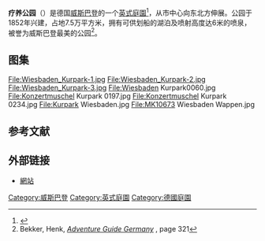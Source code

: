 {{noteTA
|G1=地名
|G2=German Bundesland
|2=zh-hans:联邦州;zh-tw:邦
|3=zh-hans:莱茵;zh-hant:萊茵
|7=zh-hans:卡塞尔;zh-hant:卡瑟爾
|8=zh-hans:达姆施塔特;zh-hant:達姆城
|9=zh-hans:富尔达;zh-hant:弗爾達
|10=zh-hans:疗养; zh-hant:水法療癒;
|18=zh-hans:州; zh-hant:邦
|19=zh-tw:威茲拉爾; zh-cn:韦茨拉尔;
|20=zh-hans:吉森;zh-hant:基森;
|21=zh-hans:平方米;zh-hant:平方公尺;
|22=zh-hans:巴特洪堡;zh-hant:霍姆堡溫泉鎮;
}}

{{Infobox park
|park=疗养公园
|image=Kurhaus_Parkseite_100Jahr_0212.jpg
|image size=250px
|caption=
|type=
|location= 德國[[黑森|黑森]][[威斯巴登|威斯巴登]]
|coordinates=
|size=0.075 公里²
|opened=1852年
|operator=
|status=
}}

'''疗养公园'''（{{lang-de|'''Kurpark'''}}）是德国[[威斯巴登|威斯巴登]]的一个[[英式庭園|英式庭園]]<ref>{{Cite web |url=http://www.wiesbaden.de/en/living-in-wiesbaden/recreation/recreation-areas/public-parks/the-kurpark.php |title=Kurpark page, city of Wiesbaden |access-date=2015-01-13 |archive-date=2018-10-03 |archive-url=https://web.archive.org/web/20181003033321/http://www.wiesbaden.de/en/living-in-wiesbaden/recreation/recreation-areas/public-parks/the-kurpark.php |dead-url=no }}</ref>，从市中心向东北方伸展。公园于1852年兴建，占地7.5万平方米，拥有可供划船的湖泊及喷射高度达6米的喷泉，被誉为威斯巴登最美的公园<ref>Bekker, Henk, [http://books.google.com/books?id=28XjYLVEpUoC&pg=PA321#v=onepage&q&f=false ''Adventure Guide Germany''] {{Wayback|url=http://books.google.com/books?id=28XjYLVEpUoC&pg=PA321#v=onepage&q&f=false |date=20210213090242 }}, page 321</ref>。

==图集==
<gallery>
File:Wiesbaden_Kurpark-1.jpg
File:Wiesbaden_Kurpark-2.jpg
File:Wiesbaden_Kurpark-3.jpg
File:Wiesbaden Kurpark0060.jpg
File:Konzertmuschel Kurpark 0197.jpg
File:Konzertmuschel Kurpark 0234.jpg
File:Kurpark Wiesbaden.jpg
File:MK10673 Wiesbaden Wappen.jpg
</gallery>
== 参考文献 ==
{{reflist}}
== 外部链接 ==
{{commons|Kurpark Wiesbaden}}
* [https://www.wiesbaden.de/leben-in-wiesbaden/freizeit/natur-erleben/gruenanlagen-parks/kurpark-wiesbaden.php 網站] {{Wayback|url=https://www.wiesbaden.de/leben-in-wiesbaden/freizeit/natur-erleben/gruenanlagen-parks/kurpark-wiesbaden.php |date=20200918112048 }} 

{{coord|50|05|04|N|08|15|06|E|region:DE-HE_type:landmark|display=title}}

[[Category:威斯巴登|Category:威斯巴登]]
[[Category:英式庭園|Category:英式庭園]]
[[Category:德國庭園|Category:德國庭園]]